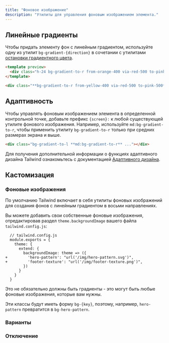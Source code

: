 ```yaml
---
title: "Фоновое изображение"
description: "Утилиты для управления фоновым изображением элемента."
---
```




## Линейные градиенты

Чтобы придать элементу фон с линейным градиентом, используйте одну из утилит `bg-gradient-{direction}` в сочетании с утилитами [остановки градиентного цвета](/docs/gradient-color-stops).

```html
<template preview>
  <div class="h-24 bg-gradient-to-r from-orange-400 via-red-500 to-pink-500"></div>
</template>

<div class="**bg-gradient-to-r from-yellow-400 via-red-500 to-pink-500** ..."></div>
```

## Адаптивность

Чтобы управлять фоновым изображением элемента в определенной контрольной точке, добавьте префикс `{screen}:` к любой существующей утилите фонового изображения. Например, используйте `md:bg-gradient-to-r`, чтобы применить утилиту `bg-gradient-to-r` только при средних размерах экрана и выше.

```html
<div class="bg-gradient-to-l **md:bg-gradient-to-r** ..."></div>
```

Для получения дополнительной информации о функциях адаптивного дизайна Tailwind ознакомьтесь с документацией [Адаптивного дизайна](/docs/responsive-design).

## Кастомизация

### Фоновые изображения

По умолчанию Tailwind включает в себя утилиты фоновых изображений для создания фонов с линейным градиентом в восьми направлениях.

Вы можете добавить свои собственные фоновые изображения, отредактировав раздел `theme.backgroundImage` вашего файла `tailwind.config.js`:

```diff-js
  // tailwind.config.js
  module.exports = {
    theme: {
      extend: {
        backgroundImage: theme => ({
+         'hero-pattern': "url('/img/hero-pattern.svg')",
+         'footer-texture': "url('/img/footer-texture.png')",
        })
      }
    }
  }
```

Это не обязательно должны быть градиенты - это могут быть любые фоновые изображения, которые вам нужны.

Эти классы будут иметь форму `bg-{key}`, поэтому, например, `hero-pattern` превратится в `bg-hero-pattern`.

### Варианты

<Variants plugin="backgroundImage" />

### Отключение

<Disabling plugin="backgroundImage" />
